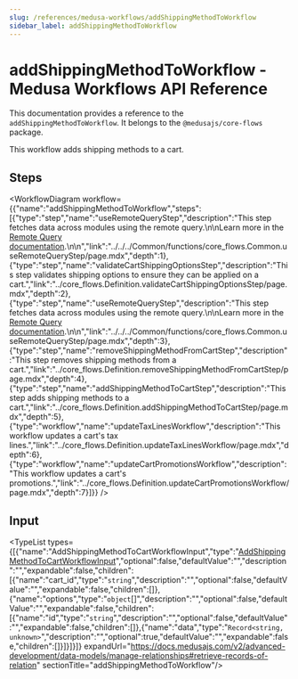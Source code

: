```yaml
---
slug: /references/medusa-workflows/addShippingMethodToWorkflow
sidebar_label: addShippingMethodToWorkflow
---
```



# addShippingMethodToWorkflow - Medusa Workflows API Reference

This documentation provides a reference to the `addShippingMethodToWorkflow`. It belongs to the `@medusajs/core-flows` package.

This workflow adds shipping methods to a cart.

## Steps

<WorkflowDiagram workflow={{"name":"addShippingMethodToWorkflow","steps":[{"type":"step","name":"useRemoteQueryStep","description":"This step fetches data across modules using the remote query.\n\nLearn more in the [Remote Query documentation](https://docs.medusajs.com/v2/advanced-development/modules/remote-query).\n\n","link":"../../../Common/functions/core_flows.Common.useRemoteQueryStep/page.mdx","depth":1},{"type":"step","name":"validateCartShippingOptionsStep","description":"This step validates shipping options to ensure they can be applied on a cart.","link":"../core_flows.Definition.validateCartShippingOptionsStep/page.mdx","depth":2},{"type":"step","name":"useRemoteQueryStep","description":"This step fetches data across modules using the remote query.\n\nLearn more in the [Remote Query documentation](https://docs.medusajs.com/v2/advanced-development/modules/remote-query).\n\n","link":"../../../Common/functions/core_flows.Common.useRemoteQueryStep/page.mdx","depth":3},{"type":"step","name":"removeShippingMethodFromCartStep","description":"This step removes shipping methods from a cart.","link":"../core_flows.Definition.removeShippingMethodFromCartStep/page.mdx","depth":4},{"type":"step","name":"addShippingMethodToCartStep","description":"This step adds shipping methods to a cart.","link":"../core_flows.Definition.addShippingMethodToCartStep/page.mdx","depth":5},{"type":"workflow","name":"updateTaxLinesWorkflow","description":"This workflow updates a cart's tax lines.","link":"../core_flows.Definition.updateTaxLinesWorkflow/page.mdx","depth":6},{"type":"workflow","name":"updateCartPromotionsWorkflow","description":"This workflow updates a cart's promotions.","link":"../core_flows.Definition.updateCartPromotionsWorkflow/page.mdx","depth":7}]}} />

## Input

<TypeList types={[{"name":"AddShippingMethodToCartWorkflowInput","type":"[AddShippingMethodToCartWorkflowInput](../../../interfaces/core_flows.AddShippingMethodToCartWorkflowInput/page.mdx)","optional":false,"defaultValue":"","description":"","expandable":false,"children":[{"name":"cart_id","type":"`string`","description":"","optional":false,"defaultValue":"","expandable":false,"children":[]},{"name":"options","type":"`object`[]","description":"","optional":false,"defaultValue":"","expandable":false,"children":[{"name":"id","type":"`string`","description":"","optional":false,"defaultValue":"","expandable":false,"children":[]},{"name":"data","type":"`Record<string, unknown>`","description":"","optional":true,"defaultValue":"","expandable":false,"children":[]}]}]}]} expandUrl="https://docs.medusajs.com/v2/advanced-development/data-models/manage-relationships#retrieve-records-of-relation" sectionTitle="addShippingMethodToWorkflow"/>
